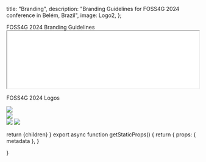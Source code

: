 

  title: "Branding",
  description:
    "Branding Guidelines for FOSS4G 2024 conference in Belém, Brazil",
  image: Logo2,
};

<Heading color="red" bubble>
  FOSS4G 2024 Branding Guidelines
</Heading>

<div className="border-4 border-f4g_red">
  <iframe
    className="pdf sm:h-[800px] h-[400px]"
    src={`${useRouter().basePath ?? ""}/foss4g-2024-branding-guidelines.pdf`}
    width="100%"
  ></iframe>
</div>

<Heading color="green">FOSS4G 2024 Logos</Heading>

<div className="grid grid-cols-1 sm:grid-cols-3 sm:space-x-4 sm:space-y-2 ">
  <div className="p-4">
    <Image placeholder="blur" src={Logo1} className="bg-f4g_red rounded-lg" />
  </div>
  <div className="p-4">
    <Image placeholder="blur" src={Logo2} />
  </div>
  <div className="grid space-y-4">
    <Image placeholder="blur" src={Logo3} className="bg-f4g_red rounded-lg" />
    <Image placeholder="blur" src={Logo4} />
  </div>
</div>

  return <MdxLayout metadata={metadata}>{children}</MdxLayout>
}
export async function getStaticProps() {
  return {
    props: {
      metadata
    },
  }

}
